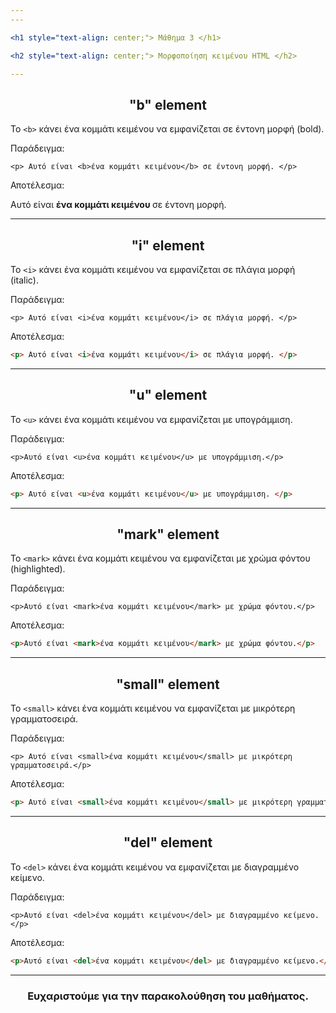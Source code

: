 ```yaml
---
---

<h1 style="text-align: center;"> Μάθημα 3 </h1>

<h2 style="text-align: center;"> Μορφοποίηση κειμένου HTML </h2>

---
```


<h2 style="text-align: center;"> "b" element </h2>

Το ```<b>``` κάνει ένα κομμάτι κειμένου να εμφανίζεται σε έντονη μορφή (bold).

Παράδειγμα:

```
<p> Αυτό είναι <b>ένα κομμάτι κειμένου</b> σε έντονη μορφή. </p>
```

Αποτέλεσμα:

<p> Αυτό είναι <b> ένα κομμάτι κειμένου </b> σε έντονη μορφή. </p>

---

<h2 style="text-align: center;"> "i" element </h2>

Το ```<i>``` κάνει ένα κομμάτι κειμένου να εμφανίζεται σε πλάγια μορφή (italic).

Παράδειγμα:

```
<p> Αυτό είναι <i>ένα κομμάτι κειμένου</i> σε πλάγια μορφή. </p>
```

Αποτέλεσμα:

```html
<p> Αυτό είναι <i>ένα κομμάτι κειμένου</i> σε πλάγια μορφή. </p>
```

---

<h2 style="text-align: center;"> "u" element </h2>

Το ```<u>``` κάνει ένα κομμάτι κειμένου να εμφανίζεται με υπογράμμιση.

Παράδειγμα:

```
<p>Αυτό είναι <u>ένα κομμάτι κειμένου</u> με υπογράμμιση.</p>
```

Αποτέλεσμα:
```html
<p> Αυτό είναι <u>ένα κομμάτι κειμένου</u> με υπογράμμιση. </p>
```

---

<h2 style="text-align: center;"> "mark" element </h2>

Το ```<mark>``` κάνει ένα κομμάτι κειμένου να εμφανίζεται με χρώμα φόντου (highlighted).

Παράδειγμα:

```
<p>Αυτό είναι <mark>ένα κομμάτι κειμένου</mark> με χρώμα φόντου.</p>
```

Αποτέλεσμα:
```html
<p>Αυτό είναι <mark>ένα κομμάτι κειμένου</mark> με χρώμα φόντου.</p>
```

---

<h2 style="text-align: center;"> "small" element </h2>

Το ```<small>``` κάνει ένα κομμάτι κειμένου να εμφανίζεται με μικρότερη γραμματοσειρά.

Παράδειγμα:

```
<p> Αυτό είναι <small>ένα κομμάτι κειμένου</small> με μικρότερη γραμματοσειρά.</p>
```

Αποτέλεσμα:
```html
<p> Αυτό είναι <small>ένα κομμάτι κειμένου</small> με μικρότερη γραμματοσειρά.</p>
```

---

<h2 style="text-align: center;"> "del" element </h2>

Το ```<del>``` κάνει ένα κομμάτι κειμένου να εμφανίζεται με διαγραμμένο κείμενο.

Παράδειγμα:

```
<p>Αυτό είναι <del>ένα κομμάτι κειμένου</del> με διαγραμμένο κείμενο.</p>
```

Αποτέλεσμα:

```html
<p>Αυτό είναι <del>ένα κομμάτι κειμένου</del> με διαγραμμένο κείμενο.</p>
```

---

<h3 style="text-align: center;"> Ευχαριστούμε για την παρακολούθηση του μαθήματος. </h3>